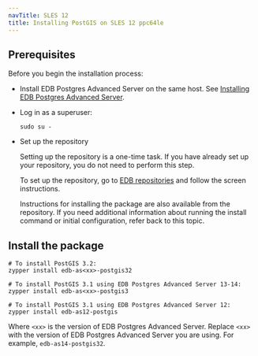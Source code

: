 ```yaml
---
navTitle: SLES 12
title: Installing PostGIS on SLES 12 ppc64le
---
```


## Prerequisites

Before you begin the installation process:

- Install EDB Postgres Advanced Server on the same host. See [Installing EDB Postgres Advanced Server](/epas/latest/epas_inst_linux).

- Log in as a superuser:

  ```shell
  sudo su -
  ```

- Set up the repository

  Setting up the repository is a one-time task. If you have already set up your repository, you do not need to perform this step.

  To set up the repository, go to [EDB repositories](https://www.enterprisedb.com/repos-downloads) and follow the screen instructions.

  Instructions for installing the package are also available from the repository. If you need additional information about running the install command or initial configuration, refer back to this topic.

## Install the package

```shell
# To install PostGIS 3.2:
zypper install edb-as<xx>-postgis32

# To install PostGIS 3.1 using EDB Postgres Advanced Server 13-14:
zypper install edb-as<xx>-postgis3

# To install PostGIS 3.1 using EDB Postgres Advanced Server 12:
zypper install edb-as12-postgis
```

Where `<xx>` is the version of EDB Postgres Advanced Server. Replace `<xx>` with the version of EDB Postgres Advanced Server you are using. For example, `edb-as14-postgis32`.
